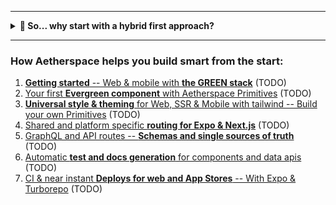
<StorybookLinkTransformer />
<StorybookFontTransformer />

<Meta title="README.md" />

<ReadMe />

---

<details>
  <summary><b>🤔 So... why start with a hybrid first approach?</b></summary>

---

> Consider this clip from the App.js conf intro talk by Charlie Cheever:

<div className="video-container">
    <iframe
        src="https://www.youtube.com/embed/te7bwfNsRKg?controls=0&amp;start=2641&amp;end=2748"
        title="YouTube video player"
        frameborder="0"
        allow="accelerometer; autoplay; clipboard-write; encrypted-media; gyroscope; picture-in-picture"
        allowfullscreen
    ></iframe>
</div>
<br/>
<br/>

#### The stats don't lie:

- **More and more internet use on mobile** vs. steady decline on desktop
- 90% of that **mobile internet use is coming from apps** vs. mobile browsers
- Mobile **apps drive up to 3x more conversion rates** than browsers (<a href="https://branch.io/journeys/#:~:text=Your%20most%20EFFECTIVE%20conversion%20channel" target="_blank">source</a>)
- Yet we seem to **keep focusing on mostly building websites** instead of apps
- However, **apps can still massively benefit from web** (SEO, Discoverability, Landing pages)
- So... **why _not_ go hybrid with Expo + Next.js** from the get-go?

</details>

---

### How Aetherspace helps you build smart from the start:

1. [**Getting started** -- Web & mobile with **the GREEN stack**]() (TODO)
2. [Your first **Evergreen component** with Aetherspace Primitives]() (TODO)
3. [**Universal style & theming** for Web, SSR & Mobile with tailwind -- Build your own Primitives]() (TODO)
4. [Shared and platform specific **routing for Expo & Next.js**]() (TODO)
5. [GraphQL and API routes -- **Schemas and single sources of truth**]() (TODO)
6. [Automatic **test and docs generation** for components and data apis]() (TODO)
7. [CI & near instant **Deploys for web and App Stores** -- With Expo & Turborepo]() (TODO)


